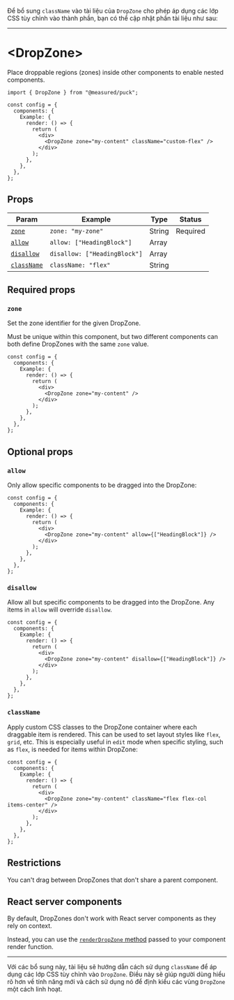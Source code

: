 Để bổ sung `className` vào tài liệu của `DropZone` cho phép áp dụng các lớp CSS tùy chỉnh vào thành phần, bạn có thể cập nhật phần tài liệu như sau:

---

# \<DropZone\>

Place droppable regions (zones) inside other components to enable nested components.

```tsx {1,9} copy
import { DropZone } from "@measured/puck";

const config = {
  components: {
    Example: {
      render: () => {
        return (
          <div>
            <DropZone zone="my-content" className="custom-flex" />
          </div>
        );
      },
    },
  },
};
```

## Props

| Param                   | Example                      | Type         | Status   |
| ----------------------- | ---------------------------- | ------------ | -------- |
| [`zone`](#zone)         | `zone: "my-zone"`            | String       | Required |
| [`allow`](#allow)       | `allow: ["HeadingBlock"]`    | Array        |          |
| [`disallow`](#disallow) | `disallow: ["HeadingBlock"]` | Array        |          |
| [`className`](#className) | `className: "flex"`        | String       |          |

## Required props

### `zone`

Set the zone identifier for the given DropZone.

Must be unique within this component, but two different components can both define DropZones with the same `zone` value.

```tsx /zone="my-content"/ copy
const config = {
  components: {
    Example: {
      render: () => {
        return (
          <div>
            <DropZone zone="my-content" />
          </div>
        );
      },
    },
  },
};
```

## Optional props

### `allow`

Only allow specific components to be dragged into the DropZone:

```tsx copy {7}
const config = {
  components: {
    Example: {
      render: () => {
        return (
          <div>
            <DropZone zone="my-content" allow={["HeadingBlock"]} />
          </div>
        );
      },
    },
  },
};
```

### `disallow`

Allow all but specific components to be dragged into the DropZone. Any items in `allow` will override `disallow`.

```tsx copy {7}
const config = {
  components: {
    Example: {
      render: () => {
        return (
          <div>
            <DropZone zone="my-content" disallow={["HeadingBlock"]} />
          </div>
        );
      },
    },
  },
};
```

### `className`

Apply custom CSS classes to the DropZone container where each draggable item is rendered. This can be used to set layout styles like `flex`, `grid`, etc. This is especially useful in `edit` mode when specific styling, such as `flex`, is needed for items within DropZone:

```tsx copy {7}
const config = {
  components: {
    Example: {
      render: () => {
        return (
          <div>
            <DropZone zone="my-content" className="flex flex-col items-center" />
          </div>
        );
      },
    },
  },
};
```

## Restrictions

You can't drag between DropZones that don't share a parent component.

## React server components

By default, DropZones don't work with React server components as they rely on context.

Instead, you can use the [`renderDropZone` method](/docs/api-reference/configuration/component-config#propspuckrenderdropzone) passed to your component render function.

---

Với các bổ sung này, tài liệu sẽ hướng dẫn cách sử dụng `className` để áp dụng các lớp CSS tùy chỉnh vào `DropZone`. Điều này sẽ giúp người dùng hiểu rõ hơn về tính năng mới và cách sử dụng nó để định kiểu các vùng `DropZone` một cách linh hoạt.
